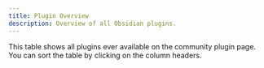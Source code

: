 ```yaml
---
title: Plugin Overview
description: Overview of all Obsidian plugins.
---
```



This table shows all plugins ever available on the community plugin page.
You can sort the table by clicking on the column headers.

<Index />
